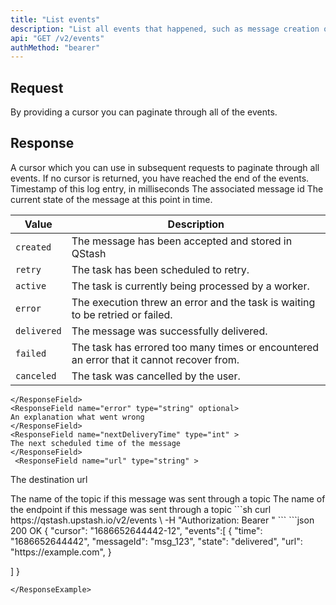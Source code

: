 ```yaml
---
title: "List events"
description: "List all events that happened, such as message creation or delivery"
api: "GET /v2/events"
authMethod: "bearer"
---
```


## Request

<ParamField query="cursor" type="string">
  By providing a cursor you can paginate through all of the events.
</ParamField>

## Response

<ResponseField>

<ResponseField name="cursor" type="string">
  A cursor which you can use in subsequent requests to paginate through all events.
  If no cursor is returned, you have reached the end of the events.
  </ResponseField>
  <ResponseField name="events" type="Array">
  <Expandable  defaultOpen>
    <ResponseField name="time" type="int" required>
    Timestamp of this log entry, in milliseconds
    </ResponseField>
    <ResponseField name="messageId" type="string" required>
    The associated message id
    </ResponseField>
    <ResponseField name="state" type="string" required>
    The current state of the message at this point in time.

| Value       | Description                                                                              |
| ----------- | ---------------------------------------------------------------------------------------- |
| `created`   | The message has been accepted and stored in QStash                                       |
| `retry`     | The task has been scheduled to retry.                                                    |
| `active`    | The task is currently being processed by a worker.                                       |
| `error`     | The execution threw an error and the task is waiting to be retried or failed.            |
| `delivered` | The message was successfully delivered.                                                  |
| `failed`    | The task has errored too many times or encountered an error that it cannot recover from. |
| `canceled`  | The task was cancelled by the user.                                                      |

    </ResponseField>
    <ResponseField name="error" type="string" optional>
    An explanation what went wrong
    </ResponseField>
    <ResponseField name="nextDeliveryTime" type="int" >
    The next scheduled time of the message
    </ResponseField>
     <ResponseField name="url" type="string" >

The destination url

</ResponseField>
<ResponseField name="topicName" type="string" >
The name of the topic if this message was sent through a topic
</ResponseField>
<ResponseField name="endpointName" type="int" >
The name of the endpoint if this message was sent through a topic
</ResponseField>

</Expandable>
  </ResponseField>

</ResponseField>

<RequestExample>
```sh
curl https://qstash.upstash.io/v2/events \
  -H "Authorization: Bearer <token>"
```

</RequestExample>

<ResponseExample>
```json 200 OK
{
  "cursor": "1686652644442-12",
  "events":[
    {
      "time": "1686652644442",
      "messageId": "msg_123",
      "state": "delivered",
      "url": "https://example.com",
    }

] }

```
</ResponseExample>
```
